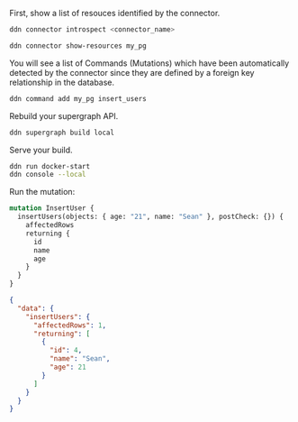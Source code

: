 First, show a list of resouces identified by the connector.

```bash title="Use the DDN CLI to introspect your PostgreSQL database:"
ddn connector introspect <connector_name>
```

```bash
ddn connector show-resources my_pg
```

You will see a list of Commands (Mutations) which have been automatically detected by the connector since they are
defined by a foreign key relationship in the database.

```sh title="Then, add your command:"
ddn command add my_pg insert_users
```

Rebuild your supergraph API.

```bash title="Create a new build:"
ddn supergraph build local
```

Serve your build.

```bash title="Serve your build:"
ddn run docker-start
ddn console --local
```

Run the mutation:

```graphql
mutation InsertUser {
  insertUsers(objects: { age: "21", name: "Sean" }, postCheck: {}) {
    affectedRows
    returning {
      id
      name
      age
    }
  }
}
```

```json
{
  "data": {
    "insertUsers": {
      "affectedRows": 1,
      "returning": [
        {
          "id": 4,
          "name": "Sean",
          "age": 21
        }
      ]
    }
  }
}
```
